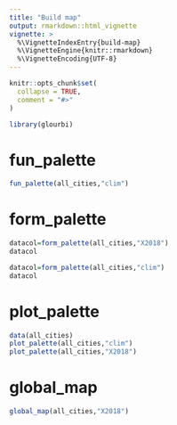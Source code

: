 ```yaml
---
title: "Build map"
output: rmarkdown::html_vignette
vignette: >
  %\VignetteIndexEntry{build-map}
  %\VignetteEngine{knitr::rmarkdown}
  %\VignetteEncoding{UTF-8}
---
```


```r
knitr::opts_chunk$set(
  collapse = TRUE,
  comment = "#>"
)
```

```r
library(glourbi)
```

<!-- WARNING - This vignette is generated by {fusen} from dev/3-flat_global_map.Rmd: do not edit by hand -->

# fun_palette

    

  

```r
fun_palette(all_cities,"clim")
```

  

  


# form_palette

    

  

```r
datacol=form_palette(all_cities,"X2018")
datacol

datacol=form_palette(all_cities,"clim")
datacol
```

  

  

# plot_palette

    

  

```r
data(all_cities)
plot_palette(all_cities,"clim")
plot_palette(all_cities,"X2018")
```

  

    



# global_map

```r
global_map(all_cities,"X2018")
```

